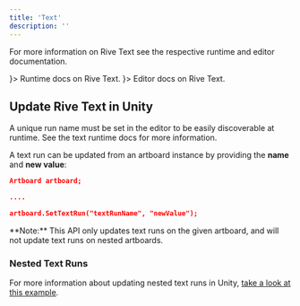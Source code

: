 ```yaml
---
title: 'Text'
description: ''
---
```


For more information on Rive Text see the respective runtime and editor documentation.

<CardGroup col="2">
  <Card title="Text" href="/runtimes/text" icon={<svg xmlns="http://www.w3.org/2000/svg" height="100%" fill="none" viewBox="0 0 16 16" class="size-4 text-gray-500/80 dark:text-gray-400" aria-hidden="true"><path fill="currentColor" fill-rule="evenodd" d="M8.036 1v4.178c0 1.034.839 1.873 1.873 1.873h4.003v6.178a1.77 1.77 0 0 1-1.77 1.77H3.858a1.77 1.77 0 0 1-1.771-1.77V2.771A1.77 1.77 0 0 1 3.857 1zm1.25.145v4.033c0 .345.279.624.623.624h3.889a1.8 1.8 0 0 0-.377-.597L11.618 3.32 9.842 1.525a1.8 1.8 0 0 0-.557-.38" clip-rule="evenodd"></path></svg>}>
    Runtime docs on Rive Text.
  </Card>
  <Card title="Text Overview" href="/editor/text/text-overview" icon={<svg xmlns="http://www.w3.org/2000/svg" height="100%" fill="none" viewBox="0 0 16 16" class="size-4 text-gray-500/80 dark:text-gray-400" aria-hidden="true"><path fill="currentColor" fill-rule="evenodd" d="M8.036 1v4.178c0 1.034.839 1.873 1.873 1.873h4.003v6.178a1.77 1.77 0 0 1-1.77 1.77H3.858a1.77 1.77 0 0 1-1.771-1.77V2.771A1.77 1.77 0 0 1 3.857 1zm1.25.145v4.033c0 .345.279.624.623.624h3.889a1.8 1.8 0 0 0-.377-.597L11.618 3.32 9.842 1.525a1.8 1.8 0 0 0-.557-.38" clip-rule="evenodd"></path></svg>}>
    Editor docs on Rive Text.
  </Card>
</CardGroup>

## Update Rive Text in Unity

<Note>
 A unique run name must be set in the editor to be easily discoverable at runtime. See the text runtime docs for more information.
</Note>

A text run can be updated from an artboard instance by providing the **name** and **new value**:

```json
Artboard artboard;

....

artboard.SetTextRun("textRunName", "newValue");
```

<Note>
 **Note:** This API only updates text runs on the given artboard, and will not update text runs on nested artboards.
</Note>

### Nested Text Runs

For more information about updating nested text runs in Unity, [take a look at this example](/runtimes/text#read-update-nested-text-runs-at-runtime).